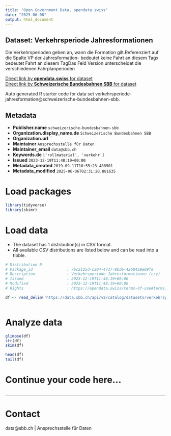 ```yaml
---
title: "Open Government Data, opendata.swiss"
date: "2025-06-08"
output: html_document
---
```


## Dataset: Verkehrsperiode Jahresformationen

Die Verkehrsperioden geben an, wann die Formation gilt.Referenziert auf die Spalte VP der Jahresformation- bedeutet keine Fahrt an diesem Tagx bedeutet Fahrt an diesem TagDas Feld Version unterscheidet die verschiedenen Fahrplanperioden

[Direct link by **opendata.swiss** for dataset](https://opendata.swiss/de/dataset/verkehrsperiode-jahresformationen)<br>
[Direct link by **Schweizerische Bundesbahnen SBB** for dataset](https://data.sbb.ch/explore/dataset/verkehrsperiode-jahresformation/)

Auto generated R starter code for data set verkehrsperiode-jahresformation@schweizerische-bundesbahnen-sbb.

## Metadata

- **Publisher.name** `schweizerische-bundesbahnen-sbb`
- **Organization.display_name.de** `Schweizerische Bundesbahnen SBB`
- **Organization.url** ``
- **Maintainer** `Ansprechsstelle für Daten`
- **Maintainer_email** `data@sbb.ch`
- **Keywords.de** `['rollmaterial', 'verkehr']`
- **Issued** `2023-12-19T11:48:19+00:00`
- **Metadata_created** `2019-09-11T10:55:23.488501`
- **Metadata_modified** `2025-06-06T02:31:20.881635`


# Load packages

```r

library(tidyverse)
library(skimr)

```

# Load data

-   The dataset has 1 distribution(s) in CSV format.
-   All available CSV distributions are listed below and can be read into a tibble.

```r

# Distribution 0
# Package_id               : 7bc2125d-c204-4737-8bde-42604a0e69fe
# Description              : Verkehrsperiode Jahresformationen (csv)
# Issued                   : 2023-12-19T11:48:19+00:00
# Modified                 : 2023-12-19T11:48:19+00:00
# Rights                   : https://opendata.swiss/terms-of-use#terms_by

df <- read_delim('https://data.sbb.ch/api/v2/catalog/datasets/verkehrsperiode-jahresformation/exports/csv?use_labels=true')



```

# Analyze data

```r

glimpse(df)
str(df)
skim(df)

head(df)
tail(df)

```

# Continue your code here...

```r

```

------------------------------------------------------------------------

# Contact

data@sbb.ch | Ansprechsstelle für Daten
